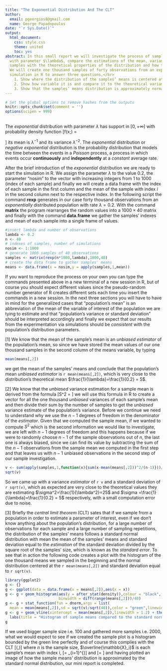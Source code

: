 ```yaml
---
title: "The Exponential Distribution And The CLT"
author:
  email: pgeorgios8@gmail.com
  name: George Papadopoulos
date: "`r Sys.Date()`"
output:
  html_document:
    css: style.css
    theme: united
    toc: yes
abstract: In this small report we will investigate the process of sampling from a population which follows an exponential distribution
  with parameter $\lambda$, compare the estimations of the mean, variance and standard deviation that can be computed from the
  samples with the theoretical properties of the distribution and how this process can be connected to the central limit theorem.
  We will create one thousand samples of forty observations from an exponential distribution with $\lambda = 0.2$ and will create a
  simulation in R to answer three questions,</br>
    1. Show where the distribution of the samples’ means is centered at and compare it to the theoretical center of the distribution.</br>
    2. Show how variable it is and compare it to the theoretical variance of the distribution.</br>
    3. Show that the samples’ means distribution is approximately normal.
---
```

```r
# Set the global options to remove hashes from the outputs
knitr::opts_chunk$set(comment = '')
options(scipen = 999)
```

</br>
The _exponential_ distribution with parameter $\lambda$ has support in $[0,+\infty]$ with probability density function 
\[f(x;\lambda) = \begin{cases}\lambda \mathbb{e}^{-\lambda x}&,x\geq 0\\0&,\text{otherwise}\end{cases}\]
its mean is $\lambda^{-1}$ and its variance $\lambda^{-2}$. The _exponential_ distribution or _negative exponential_ distribution 
is the probability distribution that models the time between the events in a _Poisson_ process, a process in which events occur
__continuously__ and __independently__ at a _constant_ average rate.

After the brief introduction of the _exponential_ distribution we are ready to start the simulation in R.
We assign the parameter $\lambda$ to the value $0.2$, the parameter "nosim" to the vector with increasing 
integers from $1$ to $1000$ (index of each sample) and finally we will create a data frame with the index
of each sample in the first column and the mean of the sample with index $i$ in the second column next to
the respective index. In the following script the command __rexp__ generates in our case forty thousand
observations from an _exponentially_ distributed population with rate $\lambda = 0.2$. With the command
__matrix__ the program rearranges the random values into a $1000\times 40$ matrix and finally with the
command __data.frame__ we gather the samples' indexes and mean of each sample into a single frame of values.

```r
#insert lambda and number of observations
lambda <- 0.2
n <- 40
# indexes of samples, number of simulations
nosim <- 1:1000
# generate 1000 samples of 40 observations
samples <- matrix(rexp(n*1000,lambda),1000,40)
# create the data frame to gather samples' means
means <- data.frame(x = nosim,y = apply(samples,1,mean))
```

If you want to reproduce the process on your own you can type the commands presented above in a new 
terminal of a new session in R, but of course you should expect different values since the pseudo-random
number generator of R creates different sets each time you insert the commands in a new session. 
In the next three sections you will have to have in mind for the generalized cases that "population's mean"
is an abbreviation of the mean of the variable of interest of the population we are tying to estimate and
that "population's variance or standard deviation" should be interpreted accordingly and finally we expect
that our results from the experimentation via simulations should be _consistent_ with the population's distribution parameters.  

[1] We know that the mean of the sample's mean is an _unbiased estimator_ of the population's mean, so since we have stored the
mean values of our one thousand samples in the second column of the means variable, by typing

```r
mean(means[,2])
```

we get the mean of the samples' means and conclude that the population's mean _unbiased estimator_ is 
`r mean(means[,2])`, which is very close to the distribution's theoretical mean $\frac{1}{\lambda}=\frac{1}{0.2} = 5$.

[2] We know that the _unbiased_ variance estimation for a sample mean is derived from the formula 
\[S^2 = \frac{\sum\limits_{i = 1}^{n}\left(\mathbb{X}_{i}-\overline{\mathbb{X}}\right)^2}{n-1}\]
we will use this formula in R to create a vector for all the one thousand _unbiased_ variances of each sample's mean and then
divide their sum by the number of samples to get the _unbiased_ variance estimate of the population's variance. Before we
continue we need to understand why we use the $n-1$ degrees of freedom in the denominator of the _estimator_. 
Given that we computed the sample mean,
if we wanted to compute $S^2$ which is the second information we would like to investigate, we are left
with $n−1$ degrees of freedom and this happens because if we were to randomly choose
$n-1$ of the sample observations out of $n$, the last one is always biased, since we can find its
value by subtracting the sum of the $n-1$ observations from the sample mean we computed in the
first step and that leaves us with $n-1$ unbiased observations in the second step of our sample investigation.

```r
v <- sum(apply(samples,1,function(x){sum(x-mean(means[,2]))^2/(n-1)}))/1000
sqrt(v)
```

So we came up with a variance _estimator_ of `r v` and a standard deviation of `r sqrt(v)`, which 
as expected are very close to the theoretical values they are estimating 
$\sigma^2=\frac{1}{\lambda^2}=25$ and $\sigma =\frac{1}{\lambda}=\frac{1}{0.2} = 5$ respectively, 
with a small computation error due to noise.

[3] Briefly the _central limit theorem_ (CLT) sates that if we sample from a population in order to 
estimate a parameter of interest, even if we don't know anything about the population's distribution,
for a large number of observations for each sample and a large number of sampling repetitions, 
the distribution of the samples' means follows a standard normal distribution with mean the mean
of the samples' means and standard deviation equal to the _estimation_ of the standard deviation 
divided by the square root of the samples' size, which is known as the _standard error_.
To see that in action the following code creates a plot with the histogram of the one 
thousand means we sampled in the beginning and the normal distribution centered at the 
`r mean(means[,2])` and standard deviation equal to `r sqrt(v)`.

```r
library(ggplot2)
g <- {}
g <- ggplot(data = data.frame(x = means[,2]),aes(x = x))
g <- g + geom_histogram(aes(y = after_stat(density)),colour = "black",fill = "red",
                        binwidth = diff(range(means[,2]))/40)
g <- g + stat_function(fun = dnorm,args = list(
  mean = mean(means[,2]),sd = sqrt(v)/sqrt(40)),color = "green",linewidth = 1.2)
g <- g + geom_vline(xintercept = mean(means[,2]),linewidth = 1.2) + theme_bw() + 
  labs(title = "Histogram of sample means compared to the standard normal")
g
```

If we used bigger sample size i.e. 100 and gathered more samples i.e. 2000, what we would expect 
to see if we created the sample plot is a histogram bounded by the green line perfectly and of 
course this complies with the CLT 
\[\overline{\mathbb{X}_{i}}\sim\mathcal{N}\left(\mu,\frac{\sigma}{\sqrt{n}}\right)\]
where $n$ is the sample size, $\overline{\mathbb{X}_i}$ is each sample's mean with index i,
\[\mu = \frac{1}{\text{number of samples}}\times \sum_{i=1}^{\text{number of samples}}\frac{\overline{\mathbb{X}}_i}{n}\]
and 
\[\sigma = \sqrt{\frac{1}{\text{number of samples}}\times \sum_{i=1}^{\text{number of samples}}\frac{\left(\overline{\mathbb{X}_i}-\mu\right)^2}{n-1}}\]
and having plotted an image of how the sample means' distribution is approximated by the standard normal 
distribution, our mini report is completed.